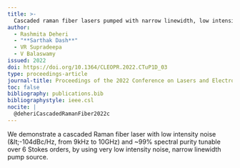 ```yaml
---
title: >-
  Cascaded raman fiber lasers pumped with narrow linewidth, low intensity noise sources
author:
  - Rashmita Deheri
  - "**Sarthak Dash**"
  - VR Supradeepa
  - V Balaswamy
issued: 2022
doi: https://doi.org/10.1364/CLEOPR.2022.CTuP1D_03
type: proceedings-article
journal-title: Proceedings of the 2022 Conference on Lasers and Electro-Optics Pacific Rim
toc: false
bibliography: publications.bib
bibliographystyle: ieee.csl
nocite: |
  @deheriCascadedRamanFiber2022c
---
```


:::{.callout-tip collapse="true" title="Citation" icon="false"}
::: {#refs}
:::
:::

:::{.callout-note collapse="false" title="Abstract"}
We demonstrate a cascaded Raman fiber laser with low intensity noise (\&lt;-104dBc/Hz, from 9kHz to 10GHz) and ~99\% spectral purity tunable over 6 Stokes orders, by using very low intensity noise, narrow linewidth pump source.
:::
